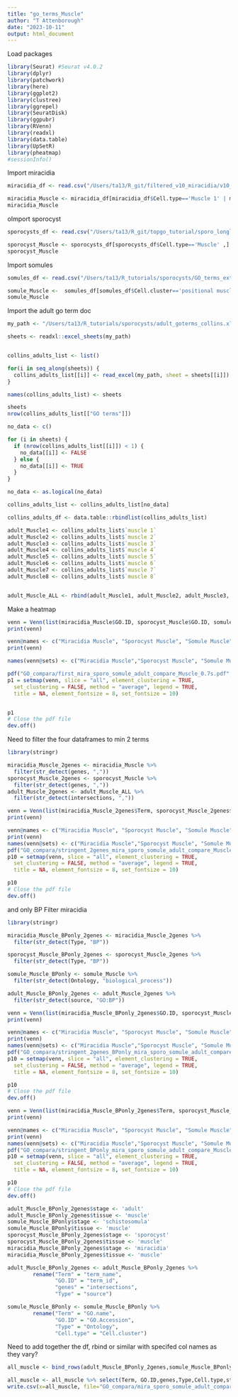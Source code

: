 ```yaml
---
title: "go_terms_Muscle"
author: "T Attenborough"
date: "2023-10-11"
output: html_document
---
```


Load packages
```r
library(Seurat) #Seurat v4.0.2
library(dplyr)
library(patchwork)
library(here)
library(ggplot2)
library(clustree)
library(ggrepel)
library(SeuratDisk)
library(ggpubr)
library(RVenn)
library(readxl)
library(data.table)
library(UpSetR)
library(pheatmap)
#sessionInfo()

```

Import miracidia 
```r
miracidia_df <- read.csv("/Users/ta13/R_git/filtered_v10_miracidia/v10_GO_genelists/topGO_summary_miracidia_onv10.csv", stringsAsFactors = FALSE, header = TRUE) #import the marker data from somule papaer
```

```r
miracidia_Muscle <- miracidia_df[miracidia_df$Cell.type=='Muscle 1' | miracidia_df$Cell.type=='Muscle 2' ,]
miracidia_Muscle
```

oImport sporocyst 
```r
sporocysts_df <- read.csv("/Users/ta13/R_git/topgo_tutorial/sporo_longlist_0.7/topGO_grouped_longlist_0.7_withCC.csv", stringsAsFactors = FALSE, header = TRUE) #import the marker data from somule papaer

sporocyst_Muscle <- sporocysts_df[sporocysts_df$Cell.type=='Muscle' ,]
sporocyst_Muscle
```

Import somules 
```r
somules_df <- read.csv("/Users/ta13/R_tutorials/sporocysts/GO_terms_extracted_SuppFig2_nomotor.csv", stringsAsFactors = FALSE, header = TRUE) #import the marker data from somule papaer

somule_Muscle <-  somules_df[somules_df$Cell.cluster=='positional muscle' | somules_df$Cell.cluster=='actin-2 muscle'| somules_df$Cell.cluster=='myoD-muscle' ,]
somule_Muscle
```

Import the adult go term doc
```r
my_path <- "/Users/ta13/R_tutorials/sporocysts/adult_goterms_collins.xlsx"

sheets <- readxl::excel_sheets(my_path)


collins_adults_list <- list()

for(i in seq_along(sheets)) {
  collins_adults_list[[i]] <- read_excel(my_path, sheet = sheets[[i]])
}

names(collins_adults_list) <- sheets

sheets
nrow(collins_adults_list[["GO terms"]])

no_data <- c()

for (i in sheets) {
  if (nrow(collins_adults_list[[i]]) < 1) {
    no_data[[i]] <- FALSE
  } else {
    no_data[[i]] <- TRUE
  }
}

no_data <- as.logical(no_data)

collins_adults_list <- collins_adults_list[no_data]

collins_adults_df <- data.table::rbindlist(collins_adults_list)

```

```r
adult_Muscle1 <- collins_adults_list$`muscle 1`
adult_Muscle2 <- collins_adults_list$`muscle 2`
adult_Muscle3 <- collins_adults_list$`muscle 3`
adult_Muscle4 <- collins_adults_list$`muscle 4`
adult_Muscle5 <- collins_adults_list$`muscle 5`
adult_Muscle6 <- collins_adults_list$`muscle 6`
adult_Muscle7 <- collins_adults_list$`muscle 7`
adult_Muscle8 <- collins_adults_list$`muscle 8`


adult_Muscle_ALL <- rbind(adult_Muscle1, adult_Muscle2, adult_Muscle3, adult_Muscle4, adult_Muscle5, adult_Muscle6, adult_Muscle7, adult_Muscle8)

```

Make a heatmap
```r
venn = Venn(list(miracidia_Muscle$GO.ID, sporocyst_Muscle$GO.ID, somule_Muscle$GO.Accession, adult_Muscle_ALL$term_id))
print(venn)

venn@names <- c("Miracidia Muscle", "Sporocyst Muscle", "Somule Muscle", "Adult Muscle")
print(venn)
```

```r
names(venn@sets) <- c("Miracidia Muscle","Sporocyst Muscle", "Somule Muscle", "Adult Muscle")

pdf("GO_compara/first_mira_sporo_somule_adult_compare_Muscle_0.7s.pdf", width = 8, height = 15)
p1 = setmap(venn, slice = "all", element_clustering = TRUE,
  set_clustering = FALSE, method = "average", legend = TRUE,
  title = NA, element_fontsize = 8, set_fontsize = 10)


p1
# Close the pdf file
dev.off()
```

Need to filter the four dataframes to min 2 terms 
```r
library(stringr)

miracidia_Muscle_2genes <- miracidia_Muscle %>%
  filter(str_detect(genes, ","))
sporocyst_Muscle_2genes <- sporocyst_Muscle %>%
  filter(str_detect(genes, ","))
adult_Muscle_2genes <- adult_Muscle_ALL %>%
  filter(str_detect(intersections, ","))
```

```r
venn = Venn(list(miracidia_Muscle_2genes$Term, sporocyst_Muscle_2genes$Term, somule_Muscle$GO.name, adult_Muscle_2genes$term_name))
print(venn)

venn@names <- c("Miracidia Muscle", "Sporocyst Muscle", "Somule Muscle", "Adult Muscle")
print(venn)
names(venn@sets) <- c("Miracidia Muscle","Sporocyst Muscle", "Somule Muscle", "Adult Muscle")
pdf("GO_compara/stringent_2genes_mira_sporo_somule_adult_compare_Muscle_0.7s.pdf", width = 8, height = 6)
p10 = setmap(venn, slice = "all", element_clustering = TRUE,
  set_clustering = FALSE, method = "average", legend = TRUE,
  title = NA, element_fontsize = 8, set_fontsize = 10)

p10
# Close the pdf file
dev.off()
```


and only BP
Filter miracidia
```r
library(stringr)

miracidia_Muscle_BPonly_2genes <- miracidia_Muscle_2genes %>%
  filter(str_detect(Type, "BP"))
```

```r
sporocyst_Muscle_BPonly_2genes <- sporocyst_Muscle_2genes %>%
  filter(str_detect(Type, "BP"))
```

```r
somule_Muscle_BPonly <- somule_Muscle %>%
  filter(str_detect(Ontology, "biological_process"))
```

```r
adult_Muscle_BPonly_2genes <- adult_Muscle_2genes %>%
  filter(str_detect(source, "GO:BP"))
```

```r
venn = Venn(list(miracidia_Muscle_BPonly_2genes$GO.ID, sporocyst_Muscle_BPonly_2genes$GO.ID, somule_Muscle_BPonly$GO.Accession, adult_Muscle_BPonly_2genes$term_id))
print(venn)

venn@names <- c("Miracidia Muscle", "Sporocyst Muscle", "Somule Muscle", "Adult Muscle")
print(venn)
names(venn@sets) <- c("Miracidia Muscle","Sporocyst Muscle", "Somule Muscle", "Adult Muscle")
pdf("GO_compara/stringent_2genes_BPonly_mira_sporo_somule_adult_compare_Muscle_0.7s.pdf", width = 8, height = 6)
p10 = setmap(venn, slice = "all", element_clustering = TRUE,
  set_clustering = FALSE, method = "average", legend = TRUE,
  title = NA, element_fontsize = 8, set_fontsize = 10)

p10
# Close the pdf file
dev.off()
```

```r
venn = Venn(list(miracidia_Muscle_BPonly_2genes$Term, sporocyst_Muscle_BPonly_2genes$Term, somule_Muscle_BPonly$GO.name, adult_Muscle_BPonly_2genes$term_name))
print(venn)

venn@names <- c("Miracidia Muscle", "Sporocyst Muscle", "Somule Muscle", "Adult Muscle")
print(venn)
names(venn@sets) <- c("Miracidia Muscle","Sporocyst Muscle", "Somule Muscle", "Adult Muscle")
pdf("GO_compara/stringent_BPonly_mira_sporo_somule_adult_compare_Muscle_0.7s_names.pdf", width = 8, height = 6)
p10 = setmap(venn, slice = "all", element_clustering = TRUE,
  set_clustering = FALSE, method = "average", legend = TRUE,
  title = NA, element_fontsize = 8, set_fontsize = 10)

p10
# Close the pdf file
dev.off()
```

```r
adult_Muscle_BPonly_2genes$stage <- 'adult'
adult_Muscle_BPonly_2genes$tissue <- 'muscle'
somule_Muscle_BPonly$stage <- 'schistosomula'
somule_Muscle_BPonly$tissue <- 'muscle'
sporocyst_Muscle_BPonly_2genes$stage <- 'sporocyst'
sporocyst_Muscle_BPonly_2genes$tissue <- 'muscle'
miracidia_Muscle_BPonly_2genes$stage <- 'miracidia'
miracidia_Muscle_BPonly_2genes$tissue <- 'muscle'
```

```r
adult_Muscle_BPonly_2genes <- adult_Muscle_BPonly_2genes %>% 
        rename("Term" = "term_name",
               "GO.ID" = "term_id",
               "genes" = "intersections",
               "Type" = "source")

somule_Muscle_BPonly <- somule_Muscle_BPonly %>% 
        rename("Term" = "GO.name",
               "GO.ID" = "GO.Accession",
               "Type" = "Ontology",
               "Cell.type" = "Cell.cluster")
```


Need to add together the df, rbind or similar with specifed col names as they vary?
```r
all_muscle <- bind_rows(adult_Muscle_BPonly_2genes,somule_Muscle_BPonly,sporocyst_Muscle_BPonly_2genes,miracidia_Muscle_BPonly_2genes)

all_muscle <- all_muscle %>% select(Term, GO.ID,genes,Type,Cell.type,stage,tissue)
write.csv(x=all_muscle, file="GO_compara/mira_sporo_somule_adult_compare_muscle_stringent_BP.csv")
```